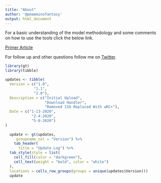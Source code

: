 ```yaml
---
title: "About"
author: '@pmamminofantasy'
output: html_document
---
```


For a basic understanding of the model methodology and some comments on how to use the tools click the below link.

[Primer Article](https://www.friendswithfantasybenefits.com/fantasy-prospect-value-model-version-1-0/)

For follow up and other questions follow me on [Twitter](https://twitter.com/pmamminofantasy).

```r
library(gt)
library(tibble)

updates <- tibble(
  Version = c("1.0",
             "1.1",
             "2.0"),
  Description = c("Initial Upload",
                  "Download Handler",
                  "Removed ISO Replaced With wRC+"),
  Date = c("1-13-2020",
            "2-4-2020",
            "5-8-2020")
)
  
  update <- gt(updates,
     groupname_col = "Version") %>%
    tab_header(
      title = "Update Log") %>%
  tab_style(style = list(
    cell_fill(color = "darkgreen"),
    cell_text(weight = "bold", color = "white")
  ),
  locations = cells_row_groups(groups = unique(updates$Version)))
  update
```
